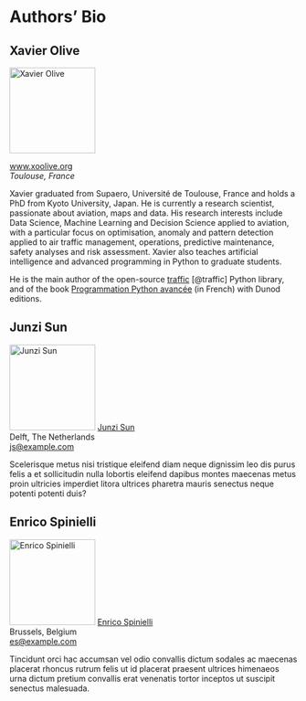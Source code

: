# Authors' Bio {.unnumbered}

## Xavier Olive
<img src="images/xavier_olive.jpg" alt="Xavier Olive" class="cover circular--square" width="150" height="150"/>

[www.xoolive.org](https://www.xoolive.org/)\
*Toulouse, France*

Xavier graduated from Supaero, Université de Toulouse, France and holds a PhD from Kyoto University, Japan. He is currently a research scientist, passionate about aviation, maps and data. His research interests include Data Science, Machine Learning and Decision Science applied to aviation, with a particular focus on optimisation, anomaly and pattern detection applied to air traffic management, operations, predictive maintenance, safety analyses and risk assessment. Xavier also teaches artificial intelligence and advanced programming in Python to graduate students.

He is the main author of the open-source [traffic](https://traffic-viz.github.io/) [@traffic]
Python library, and of the book [Programmation Python avancée](https://www.xoolive.org/python/) (in French) with Dunod editions.


## Junzi Sun

<img src="images/junzi_sun.jpg" alt="Junzi Sun" class="cover circular--square" width="150" height="150"/> [Junzi Sun](http://example.com/)\
Delft, The Netherlands \
[js\@example.com](mailto:js@example.com){.email}

Scelerisque metus nisi tristique eleifend diam neque dignissim leo dis purus felis a et sollicitudin nulla lobortis eleifend dapibus montes maecenas metus proin ultricies imperdiet litora ultrices pharetra mauris senectus neque potenti potenti duis?


## Enrico Spinielli

<img src="images/enrico_spinielli.jpg" alt="Enrico Spinielli" class="cover circular--square" width="150" height="150"/> [Enrico Spinielli](http://example.com/)\
Brussels, Belgium \
[es\@example.com](mailto:es\@example.com){.email}

Tincidunt orci hac accumsan vel odio convallis dictum sodales ac maecenas placerat rhoncus rutrum felis ut id placerat praesent ultrices himenaeos urna dictum pretium convallis erat venenatis tortor inceptos ut suscipit senectus malesuada.
